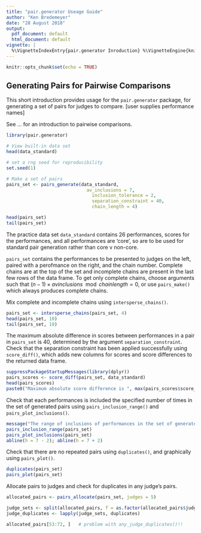 ```yaml
---
title: "pair.generator Useage Guide"
author: "Ken Bredemeyer"
date: "28 August 2018"
output:
  pdf_document: default
  html_document: default
vignette: |
  %\VignetteIndexEntry{pair.generator Inroduction} %\VignetteEngine{knitr::rmarkdown} \usepackage[utf8]{inputenc}
---
```


```r
knitr::opts_chunk$set(echo = TRUE)
```

## Generating Pairs for Pairwise Comparisons

This short introduction provides usage for the `pair.generator` package, for generating a set of pairs for judges to compare.  [user supplies performance names]

See ... for an introduction to pairwise comparisons.



```r
library(pair.generator)

# View built-in data set
head(data_standard)

# set a rng seed for reproducibility
set.seed(1)

# Make a set of pairs
pairs_set <- pairs_generate(data_standard, 
	                          av_inclusions = 7,
		                        inclusion_tolerance = 2,
		                        separation_constraint = 40,
		                        chain_length = 4)

head(pairs_set)
tail(pairs_set)

```
The practice data set `data_standard` contains 26 performances, scores for the performances, and all performances are 'core', so are to be used for standard pair generation rather than core v non-core.

`pairs_set` contains the performances to be presented to judges on the left, paired with a perofmance on the right, and the chain number.  Complete chains are at the top of the set and incomplete chains are present in the last few rows of the data frame.  To get only complete chains, choose arguments such that $(n - 1) \times avinclusions \mod chain length = 0$, or use `pairs_make()` which always produces complete chains.

Mix complete and incomplete chains using `intersperse_chains()`.
```r
pairs_set <- intersperse_chains(pairs_set, 4)
head(pairs_set, 10)
tail(pairs_set, 10)
```

The maximum absolute difference in scores between performances in a pair in `pairs_set` is 40, determined by the argument `separation_constraint`.  Check that the separation constraint has been applied successfully using `score_diff()`, which adds new columns for scores and score differences to the returned data frame.
```r
suppressPackageStartupMessages(library(dplyr))
pairs_scores <- score_diff(pairs_set, data_standard)
head(pairs_scores)
paste0("Maximum absolute score difference is ", max(pairs_scores$score_difference))
```

Check that each performances is included the specified number of times in the set of generated pairs using `pairs_inclusion_range()` and `pairs_plot_inclusions()`.

```r
message("The range of inclusions of performances in the set of generated pairs is ")
pairs_inclusion_range(pairs_set)
pairs_plot_inclusions(pairs_set)
abline(h = 7 - 2); abline(h = 7 + 2)
```

Check that there are no repeated pairs using `duplicates()`, and graphically using `pairs_plot()`.
```r
duplicates(pairs_set)
pairs_plot(pairs_set) 
```

Allocate pairs to judges and check for duplicates in any judge's pairs.
```r
allocated_pairs <- pairs_allocate(pairs_set, judges = 5)

judge_sets <- split(allocated_pairs, f = as.factor(allocated_pairs$judge))
judge_duplicates <- lapply(judge_sets, duplicates)

```

```r
allocated_pairs[53:72, ]   # problem with any_judge_duplicates()!!

```
